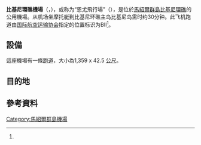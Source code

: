 {{expand|time=2013-09-06T16:24:23+00:00}}
{{Infobox Airport
| name         = Bikini Atoll Airport
| image        =
| IATA         = BII
| ICAO         =
| FAA          =
| type         = 民用
| owner        =
| operator     =
| city-served  = [[馬紹爾群島|馬紹爾群島]][[比基尼環礁|比基尼環礁]]
| location     =
| elevation-f  =
| elevation-m  =
| coordinates  = {{coord|11|31|22|N|165|34|1|E|region:MH_type:landmark|display=inline, title}}
| website      =
| runway1_heading  = 4/22
| runway1_feet  = 4,460
| runway1_meter  = 1,359
| runway1_surface   = 
| footnotes    = 來源：[http://gc.kls2.com/ Great Circle Mapper]<ref name="GCM">{{cite web | url = http://gc.kls2.com/airport/BII | title = BII - Bikini Atoll, Marshall Islands -  Enyu Airfield | publisher = Great Circle Mapper | accessdate = 2009-11-13 | archiveurl = https://web.archive.org/web/20091212042332/http://gc.kls2.com/airport/BII | archivedate = 2009年12月12日 | deadurl = no }}</ref>
}}

'''比基尼環礁機場'''（{{lang-en|Bikini Atoll Airport}}，{{Airport codes|BII|無}}），或称为“恩尤飛行場”（{{lang|en|Enyu Airfield}}），是位於[[馬紹爾群島|馬紹爾群島]][[比基尼環礁|比基尼環礁]]的公用機場。从机场坐摩托艇到比基尼环礁主岛比基尼岛需时约30分钟。此飞机跑道由[[国际航空运输协会|国际航空运输协会]]指定的位置标识为BII<ref name="GCM" />。

==設備==
這座機場有一條[[跑道|跑道]]，大小為1,359 x 42.5 [[公尺|公尺]]。

==目的地==
{{Airport-dest-list
| [[馬紹爾群島航空|馬紹爾群島航空]] | [[布裘茲空軍基地|瓜加林環礁]]、[[朗格拉普環礁|朗格拉普環礁]]
}}

==參考資料==
<references />

[[Category:馬紹爾群島機場|Category:馬紹爾群島機場]]